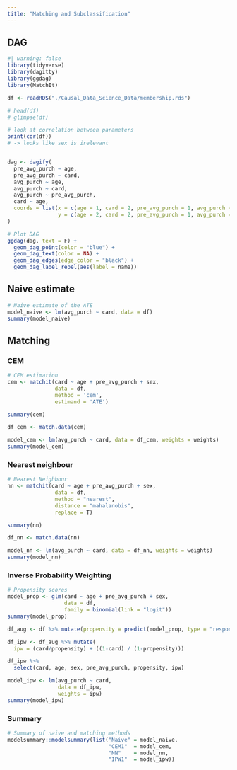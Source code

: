 ```yaml
---
title: "Matching and Subclassification"
---
```


## DAG
```r
#| warning: false
library(tidyverse)
library(dagitty)
library(ggdag)
library(MatchIt)

df <- readRDS("./Causal_Data_Science_Data/membership.rds")

# head(df)
# glimpse(df)

# look at correlation between parameters
print(cor(df))
# -> looks like sex is irelevant


dag <- dagify(
  pre_avg_purch ~ age,
  pre_avg_purch ~ card,
  avg_purch ~ age,
  avg_purch ~ card,
  avg_purch ~ pre_avg_purch,
  card ~ age,
  coords = list(x = c(age = 1, card = 2, pre_avg_purch = 1, avg_purch = 2),
                y = c(age = 2, card = 2, pre_avg_purch = 1, avg_purch = 1))
)

# Plot DAG
ggdag(dag, text = F) +
  geom_dag_point(color = "blue") +
  geom_dag_text(color = NA) +
  geom_dag_edges(edge_color = "black") +
  geom_dag_label_repel(aes(label = name))

```


## Naive estimate
```r
# Naive estimate of the ATE
model_naive <- lm(avg_purch ~ card, data = df)
summary(model_naive)
```

## Matching
### CEM
```r
# CEM estimation
cem <- matchit(card ~ age + pre_avg_purch + sex,
               data = df, 
               method = 'cem', 
               estimand = 'ATE')

summary(cem)

df_cem <- match.data(cem)

model_cem <- lm(avg_purch ~ card, data = df_cem, weights = weights)
summary(model_cem)
```


### Nearest neighbour
```r
# Nearest Neighbour
nn <- matchit(card ~ age + pre_avg_purch + sex,
               data = df, 
               method = "nearest", 
               distance = "mahalanobis",
               replace = T)

summary(nn)

df_nn <- match.data(nn)

model_nn <- lm(avg_purch ~ card, data = df_nn, weights = weights)
summary(model_nn)
```


### Inverse Probability Weighting
```r
# Propensity scores
model_prop <- glm(card ~ age + pre_avg_purch + sex,
                  data = df,
                  family = binomial(link = "logit"))
summary(model_prop)

df_aug <- df %>% mutate(propensity = predict(model_prop, type = "response"))

df_ipw <- df_aug %>% mutate(
  ipw = (card/propensity) + ((1-card) / (1-propensity)))

df_ipw %>% 
  select(card, age, sex, pre_avg_purch, propensity, ipw)

model_ipw <- lm(avg_purch ~ card,
                data = df_ipw, 
                weights = ipw)
summary(model_ipw)

```


### Summary
```r
# Summary of naive and matching methods
modelsummary::modelsummary(list("Naive" = model_naive,
                                "CEM1"  = model_cem,
                                "NN"    = model_nn,
                                "IPW1"  = model_ipw))
```